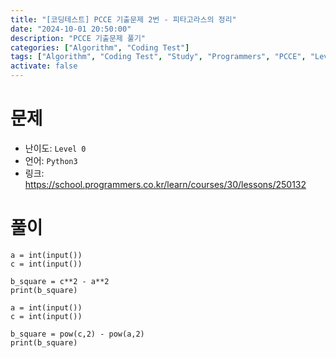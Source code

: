 ```yaml
---
title: "[코딩테스트] PCCE 기출문제 2번 - 피타고라스의 정리"
date: "2024-10-01 20:50:00"
description: "PCCE 기출문제 풀기"
categories: ["Algorithm", "Coding Test"]
tags: ["Algorithm", "Coding Test", "Study", "Programmers", "PCCE", "Level 0"]
activate: false
---
```


# 문제

- 난이도: `Level 0`
- 언어: `Python3`
- 링크: https://school.programmers.co.kr/learn/courses/30/lessons/250132

# 풀이

```python:Solution1
a = int(input())
c = int(input())

b_square = c**2 - a**2
print(b_square)
```

```python:Solution2
a = int(input())
c = int(input())

b_square = pow(c,2) - pow(a,2)
print(b_square)
```
